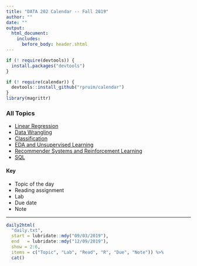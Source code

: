 ```yaml
---
title: "DATA 202 Calendar -- Fall 2019"
author: ""
date: ""
output:
  html_document:
    includes:
      before_body: header.shtml
---
```


```r
if (! require(devtools)) {
  install.packages("devtools")
}

if (! require(calendar)) {
  devtools::install_github("rpruim/calendar")
}
library(magrittr)
```

### All Topics

* [Linear Regression](topics/linreg.html)
* [Data Wrangling](topics/wrangling.html)
* [Classification](topics/classification.html)
* [EDA and Unsupervised Learning](topics/eda_unsupervised.html)
* [Recommender Systems and Reinforcement Learning](topics/actions.html)
* [SQL](topics/sql.html)

#### Key

<!-- calendar converts Class:: into approprate span -->

* <span class ="Topic">Topic of the day</span>
* <span class ="Reading">Reading assignment</span>
* <span class ="Lab">Lab</span>
* <span class ="Due">Due date</span>
* <span class ="Note">Note</span>

----------

```r
daily2html(
  "daily.txt", 
  start = lubridate::mdy("09/03/2019"), 
  end   = lubridate::mdy("12/09/2019"), 
  show = 2:6, 
  items = c("Topic", "Lab", "Read", "R", "Due", "Note")) %>%
  cat()
```

